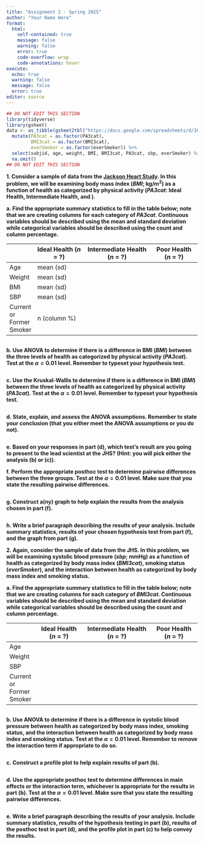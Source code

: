 ```yaml
---
title: "Assignment 2 - Spring 2025"
author: "Your Name Here"
format: 
  html:
    self-contained: true
    message: false
    warning: false
    error: true
    code-overflow: wrap
    code-annotations: hover
execute:
  echo: true
  warning: false
  message: false
  error: true
editor: source
---
```


```r
## DO NOT EDIT THIS SECTION
library(tidyverse)
library(gsheet)
data <- as_tibble(gsheet2tbl("https://docs.google.com/spreadsheets/d/1H3TP-2SBMGleriJLESOe1cdCjtSj2F76bUh5iBqC8tI/edit#gid=2142000894")) %>%
  mutate(PA3cat = as.factor(PA3cat),
         BMI3cat = as.factor(BMI3cat),
         everSmoker = as.factor(everSmoker)) %>%
  select(subjid, age, weight, BMI, BMI3cat, PA3cat, sbp, everSmoker) %>%
  na.omit()
## DO NOT EDIT THIS SECTION
```

**1. Consider a sample of data from the [Jackson Heart Study](https://www.jacksonheartstudy.org/). In this problem, we will be examining body mass index (*BMI*; kg/m<sup>2</sup>) as a function of health as categorized by physical activity (*PA3cat*: Ideal Health, Intermediate Health, and ).**

**a. Find the appropriate summary statistics to fill in the table below; note that we are creating columns for each category of *PA3cat*. Continuous variables should be described using the mean and standard deviation while categorical variables should be described using the count and column percentage.**

|        | Ideal Health (*n* = ?) | Intermediate Health (*n* = ?) | Poor Health (*n* = ?) |
|--------|----------------------|-----------------------------|---------------------|
| Age    | mean (sd)            |                             |                     |
| Weight | mean (sd)            |                             |                     |
| BMI    | mean (sd)            |                             |                     |
| SBP    | mean (sd)            |                             |                     |
| Current or Former Smoker |  n (column %)  |                 |                     |

<!-- hint! 
data %>% # for the continuous variables
  group_by(PA3cat) %>% 
  summarize(mean_age = mean(age, na.rm = TRUE), 
            sd_age = sd(age, na.rm = TRUE),
            mean_weight = mean(weight.na.rm = TRUE),
            sd_weight = sd(weight, na.rm = TRUE),
            ..... continue for the other variables)
data %>% # for the categorical variable
  group_by(PA3cat) %>% 
  count(everSmoker)            
-->

```r

```


**b. Use ANOVA to determine if there is a difference in BMI (*BMI*) between the three levels of health as categorized by physical activity (*PA3cat*). Test at the $\alpha=0.01$ level. Remember to typeset your hypothesis test.**

```r

```

**c. Use the Kruskal-Wallis to determine if there is a difference in BMI (*BMI*) between the three levels of health as categorized by physical activity (*PA3cat*). Test at the $\alpha=0.01$ level. Remember to typeset your hypothesis test.**

```r

```

**d. State, explain, and assess the ANOVA assumptions. Remember to state your conclusion (that you either meet the ANOVA assumptions or you do not).**

```r

```

**e. Based on your responses in part (d), which test's result are you going to present to the lead scientist at the JHS? (Hint: you will pick either the analysis (b) or (c)).**



**f. Perform the appropriate posthoc test to determine pairwise differences between the three groups. Test at the $\alpha=0.01$ level. Make sure that you state the resulting pairwise differences.**

```r

```

**g. Construct a(ny) graph to help explain the results from the analysis chosen in part (f).**

```r

```

**h. Write a brief paragraph describing the results of your analysis. Include summary statistics, results of your chosen hypothesis test from part (f), and the graph from part (g).**




**2. Again, consider the sample of data from the JHS. In this problem, we will be examining systolic blood pressure (*sbp*; mmHg) as a function of health as categorized by body mass index (*BMI3cat*), smoking status (*everSmoker*), and the interaction between health as categorized by body mass index and smoking status.**

**a. Find the appropriate summary statistics to fill in the table below; note that we are creating columns for each category of *BMI3cat*. Continuous variables should be described using the mean and standard deviation while categorical variables should be described using the count and column percentage.**

|        | Ideal Health (*n* = ?) | Intermediate Health (*n* = ?) | Poor Health (*n* = ?) |
|--------|----------------------|-----------------------------|---------------------|
| Age    |                      |                             |                     |
| Weight |                      |                             |                     |
| SBP    |                      |                             |                     |
| Current or Former Smoker |          |                       |                     |

<!-- hint!! copy/paste/reuse code from 1a :)
            your variables have changed, though! -->

```r

```

**b. Use ANOVA to determine if there is a difference in systolic blood pressure between health as categorized by body mass index, smoking status, and the interaction between health as categorized by body mass index and smoking status. Test at the $\alpha=0.01$ level. Remember to remove the interaction term if appropriate to do so.**

```r

```

**c. Construct a profile plot to help explain results of part (b).**

```r

```

**d. Use the appropriate posthoc test to determine differences in main effects or the interaction term, whichever is appropriate for the results in part (b). Test at the $\alpha=0.01$ level. Make sure that you state the resulting pairwise differences.**

```r

```

**e. Write a brief paragraph describing the results of your analysis. Include summary statistics, results of the hypothesis testing in part (b), results of the posthoc test in part (d), and the profile plot in part (c) to help convey the results.**





















